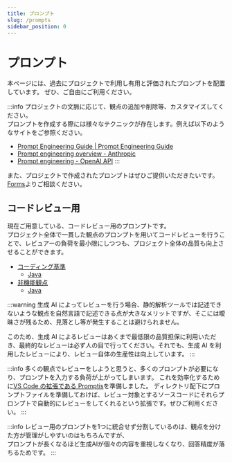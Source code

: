 ```yaml
---
title: プロンプト
slug: /prompts
sidebar_position: 0
---
```


# プロンプト

本ページには、過去にプロジェクトで利用し有用と評価されたプロンプトを配置しています。
ぜひ、ご自由にご利用ください。

:::info
プロジェクトの文脈に応じて、観点の追加や削除等、カスタマイズしてください。  
プロンプトを作成する際には様々なテクニックが存在します。例えば以下のようなサイトをご参照ください。

- [Prompt Engineering Guide | Prompt Engineering Guide](https://www.promptingguide.ai/jp)
- [Prompt engineering overview - Anthropic](https://docs.anthropic.com/en/docs/build-with-claude/prompt-engineering/overview)
- [Prompt engineering - OpenAI API](https://platform.openai.com/docs/guides/prompt-engineering)
  :::

また、プロジェクトで作成されたプロンプトはぜひご提供いただきたいです。[Forms](https://forms.office.com/r/TZCDzPHEZQ)よりご相談ください。

## コードレビュー用

現在ご用意している、コードレビュー用のプロンプトです。  
プロジェクト全体で一貫した観点のプロンプトを用いてコードレビューを行うことで、レビュアーの負荷を最小限にしつつも、プロジェクト全体の品質も向上させることができます。

- [コーディング基準](/prompts/code_standards/)
  - [Java](/prompts/code_standards/java)
- [非機能観点](/prompts/non_functional)
  - [Java](/prompts/non_functional/java)

:::warning
生成 AI によってレビューを行う場合、静的解析ツールでは記述できないような観点を自然言語で記述できる点が大きなメリットですが、そこには曖昧さが残るため、見落とし等が発生することは避けられません。

このため、生成 AI によるレビューはあくまで最低限の品質担保に利用いただき、最終的なレビューは必ず人の目で行ってください。それでも、生成 AI を利用したレビューにより、レビュー自体の生産性は向上しています。
:::

:::info
多くの観点でレビューをしようと思うと、多くのプロンプトが必要になり、プロンプトを入力する負荷が上がってしまいます。
これを効率化するために[VS Code の拡張である Promptis](https://github.com/Fintan-contents/promptis)を準備しました。
ディレクトリ配下にプロンプトファイルを準備しておけば、レビュー対象とするソースコードにそれらプロンプトで自動的にレビューをしてくれるという拡張です。ぜひご利用ください。
:::

:::info
レビュー用のプロンプトを1つに統合せず分割しているのは、観点を分けた方が管理がしやすいのはもちろんですが、  
プロンプトが長くなるほど生成AIが個々の内容を重視しなくなり、回答精度が落ちるためです。
:::
